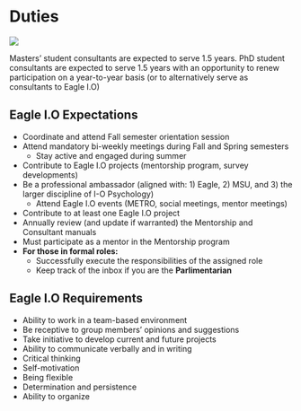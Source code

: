 # Duties {#duties}

![](images/duty.jpg)

Masters' student consultants are expected to serve 1.5 years. PhD student consultants are expected to serve 1.5 years with an opportunity to renew participation on a year-to-year basis (or to alternatively serve as consultants to Eagle I.O) 

## Eagle I.O Expectations 
+ Coordinate and attend Fall semester orientation session 
+ Attend mandatory bi-weekly meetings during Fall and Spring semesters
    + Stay active and engaged during summer
+ Contribute to Eagle I.O projects (mentorship program, survey developments)
+ Be a professional ambassador (aligned with: 1) Eagle, 2) MSU, and 3) the larger discipline of I-O Psychology)
    + Attend Eagle I.O events (METRO, social meetings, mentor meetings)
+ Contribute to at least one Eagle I.O project
+ Annually review (and update if warranted) the Mentorship and Consultant manuals
+ Must participate as a mentor in the Mentorship program
+ **For those in formal roles:**
    + Successfully execute the responsibilities of the assigned role
    + Keep track of the inbox if you are the **Parlimentarian**

## Eagle I.O Requirements 
+ Ability to work in a team-based environment 
+ Be receptive to group members' opinions and suggestions
+ Take initiative to develop current and future projects
+ Ability to communicate verbally and in writing
+ Critical thinking
+ Self-motivation
+ Being flexible
+ Determination and persistence
+ Ability to organize


